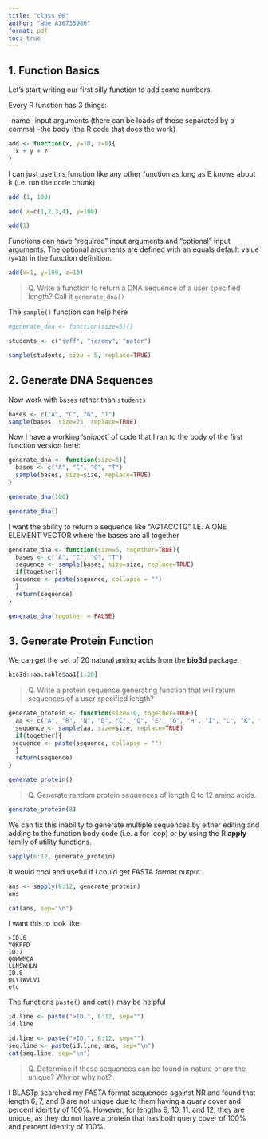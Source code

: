 ```yaml
---
title: "class 06"
author: "abe A16735986"
format: pdf
toc: true
---
```


## 1. Function Basics
Let's start writing our first silly function to add some numbers.

Every R function has 3 things: 

-name
-input arguments (there can be loads of these separated by a comma)
-the body (the R code that does the work)
```r
add <- function(x, y=10, z=0){
  x + y + z
}
```

I can just use this function like any other function as long as E knows about it (i.e. run the code chunk)

```r
add (1, 100)
```

```r
add( x=c(1,2,3,4), y=100)
```

```r
add(1)
```

Functions can have "required" input arguments and "optional" input arguments. The optional arguments are defined with an equals default value (`y=10`) in the function definition.

```r
add(x=1, y=100, z=10)
```

>Q. Write a function to return a DNA sequence of a user specified length? Call it `generate_dna()`

The `sample()` function can help here
```r
#generate_dna <- function(size=5){}

students <- c("jeff", "jeremy", "peter")

sample(students, size = 5, replace=TRUE)
```

## 2. Generate DNA Sequences
Now work with `bases` rather than `students`

```r
bases <- c("A", "C", "G", "T")
sample(bases, size=25, replace=TRUE)
```



Now I have a working 'snippet' of code that I ran to the body of the first function version here:

```r
generate_dna <- function(size=5){
  bases <- c("A", "C", "G", "T")
  sample(bases, size=size, replace=TRUE)
}
```

```r
generate_dna(100)
```

```r
generate_dna()
```

I want the ability to return a sequence like "AGTACCTG" I.E. A ONE ELEMENT VECTOR where the bases are all together

```r
generate_dna <- function(size=5, together=TRUE){
  bases <- c("A", "C", "G", "T")
  sequence <- sample(bases, size=size, replace=TRUE)
  if(together){
 sequence <- paste(sequence, collapse = "") 
  }
  return(sequence)
}
```

```r
generate_dna(together = FALSE)
```

## 3. Generate Protein Function

We can get the set of 20 natural amino acids from the **bio3d** package.

```r
bio3d::aa.table$aa1[1:20]
```
>Q. Write a protein sequence generating function that will return sequences of a user specified length?

```r
generate_protein <- function(size=10, together=TRUE){
  aa <- c("A", "R", "N", "D", "C", "Q", "E", "G", "H", "I", "L", "K", "M", "F", "P", "S", "T", "W", "Y", "V")
  sequence <- sample(aa, size=size, replace=TRUE)
  if(together){
 sequence <- paste(sequence, collapse = "") 
  }
  return(sequence)
}
```

```r
generate_protein()
```

>Q. Generate random protein sequences of length 6 to 12 amino acids.

```r
generate_protein(8)
```

We can fix this inability to generate multiple sequences by either editing and adding to the function body code (i.e. a for loop) or by using the R **apply** family of utility functions.

```r
sapply(6:12, generate_protein)
```

It would cool and useful if I could get FASTA format output

```r
ans <- sapply(6:12, generate_protein)
ans
```

```r
cat(ans, sep="\n")
```

I want this to look like

```
>ID.6
YQKPFD
ID.7
QGWWMCA
LLNSWHLN
ID.8
QLYTWVLVI
etc

```

The functions `paste()` and `cat()` may be helpful


```r
id.line <- paste(">ID.", 6:12, sep="")
id.line
```
```r
id.line <- paste(">ID.", 6:12, sep="")
seq.line <- paste(id.line, ans, sep="\n")
cat(seq.line, sep="\n")
```


>Q. Determine if these sequences can be found in nature or are the unique? Why or why not?

I BLASTp searched my FASTA format sequences against NR and found that length 6, 7, and 8 are not unique due to them having a quary cover and percent identity of 100%. However, for lengths 9, 10, 11, and 12, they are unique, as they do not have a protein that has both query cover of 100% and percent identity of 100%. 